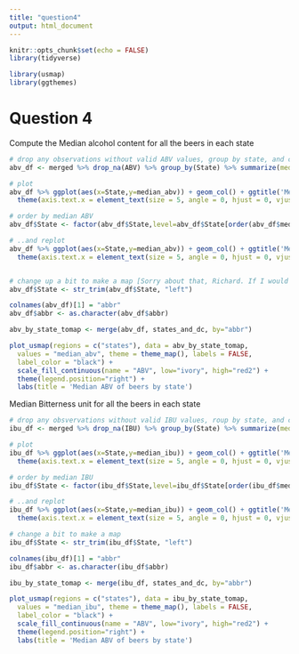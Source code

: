 ```yaml
---
title: "question4"
output: html_document
---
```


```r
knitr::opts_chunk$set(echo = FALSE)
library(tidyverse)

library(usmap)
library(ggthemes)

```

# Question 4
Compute the Median alcohol content for all the beers in each state
```r
# drop any observations without valid ABV values, group by state, and compute the median
abv_df <- merged %>% drop_na(ABV) %>% group_by(State) %>% summarize(median_abv = median(ABV)) 

# plot
abv_df %>% ggplot(aes(x=State,y=median_abv)) + geom_col() + ggtitle('Median ABV by state') +
  theme(axis.text.x = element_text(size = 5, angle = 0, hjust = 0, vjust = 0, face = "plain")) #+ ylim(0.02,0.07)

# order by median ABV
abv_df$State <- factor(abv_df$State,level=abv_df$State[order(abv_df$median_abv,decreasing=TRUE)])

# ..and replot
abv_df %>% ggplot(aes(x=State,y=median_abv)) + geom_col() + ggtitle('Median ABV by state') +
  theme(axis.text.x = element_text(size = 5, angle = 0, hjust = 0, vjust = 0, face = "plain")) #+ ylim(0.02,0.07)


# change up a bit to make a map [Sorry about that, Richard. If I would have been thinking a little more strategically, I would have set up the mapping bits to be a little more user friendly. - Steve]
abv_df$State <- str_trim(abv_df$State, "left")

colnames(abv_df)[1] = "abbr"
abv_df$abbr <- as.character(abv_df$abbr)

abv_by_state_tomap <- merge(abv_df, states_and_dc, by="abbr")

plot_usmap(regions = c("states"), data = abv_by_state_tomap,
  values = "median_abv", theme = theme_map(), labels = FALSE,
  label_color = "black") +
  scale_fill_continuous(name = "ABV", low="ivory", high="red2") +
  theme(legend.position="right") +
  labs(title = 'Median ABV of beers by state')

```

Median Bitterness unit for all the beers in each state
```r
# drop any obsvervations without valid IBU values, roup by state, and compute the median
ibu_df <- merged %>% drop_na(IBU) %>% group_by(State) %>% summarize(median_ibu = median(IBU)) 

# plot
ibu_df %>% ggplot(aes(x=State,y=median_ibu)) + geom_col() + ggtitle('Median IBU by state') +
  theme(axis.text.x = element_text(size = 5, angle = 0, hjust = 0, vjust = 0, face = "plain")) #+ ylim(10,65)

# order by median IBU
ibu_df$State <- factor(ibu_df$State,level=ibu_df$State[order(ibu_df$median_ibu,decreasing=TRUE)])

# ..and replot
ibu_df %>% ggplot(aes(x=State,y=median_ibu)) + geom_col() + ggtitle('Median IBU by state') +
  theme(axis.text.x = element_text(size = 5, angle = 0, hjust = 0, vjust = 0, face = "plain")) # + ylim(10,65)

# change a bit to make a map
ibu_df$State <- str_trim(ibu_df$State, "left")

colnames(ibu_df)[1] = "abbr"
ibu_df$abbr <- as.character(ibu_df$abbr)

ibu_by_state_tomap <- merge(ibu_df, states_and_dc, by="abbr")

plot_usmap(regions = c("states"), data = ibu_by_state_tomap,
  values = "median_ibu", theme = theme_map(), labels = FALSE,
  label_color = "black") +
  scale_fill_continuous(name = "ABV", low="ivory", high="red2") +
  theme(legend.position="right") +
  labs(title = 'Median ABV of beers by state')
```























